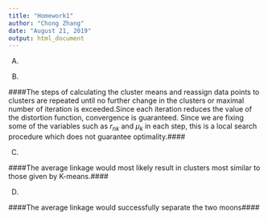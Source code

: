 ```yaml
---
title: "Homework1"
author: "Chong Zhang"
date: "August 21, 2019"
output: html_document
---
```


(A)

\begin{align}
& \text{Since the distortion function:}\\
&J= \sum_{n=1}^N \sum_{k=1}^K r_{nk} || x_n - \mu_k||^2\\
& \text{ and the dissimilarity function: }\\
& || x_n - \mu_k||^2\\

& \text{if we want to find the values for } \{r_{nk}\} \text{ and } \{{\mu_k}\} \text{ to minimize J. We can perform a iteration of two steps: first,minimize J with}\\
& \text{respect to the } \{r_{nk}\}, \text{ keeping the } \{{\mu_k}\} \text{ fixed. Second
,minimize J with respect to the } \{{\mu_k}\}, \text{ keeping } \{r_{nk}\} \text{ fixed.}\\


&\text{when minimize J respect to } \mu_k. \text{ Take derivative with respect to }\mu_k \\
&\frac{dJ}{d\mu_k} = 2\sum_{n=1}^N r_{nk}(x_n -\mu_k) = 0\\
& \sum_{n=1}^N r_{nk}(x_n -\mu_k) = 0\\
&\sum_{n=1}^N r_{nk}x_n =\sum_{n=1}^N r_{nk} \mu_k\\
& \mu_k =\frac{\sum_{n=1}^N r_{nk}x_n }{\sum_{n=1}^N r_{nk}}\\
& \text {Since } \mu_k \text{ is the mean of all of the data points } x_n \text{ assigned to cluster k, it also means that } \mu_k \text{ is the center of k-th cluster.}
 \end{align}

 (B)
 
####The steps of calculating the cluster means and reassign data points to clusters are repeated until no further change in the clusters or maximal number of iteration is exceeded.Since each iteration reduces the value of the distortion function, convergence is guaranteed. Since we are fixing some of the variables such as $r_{nk}$ and $\mu_k$ in each step, this is a local search procedure which does not guarantee optimality.####
 
 
(C)

####The average linkage would most likely result in clusters most similar to those given by K-means.####


(D)

####The average linkage would successfully separate the two moons####


 